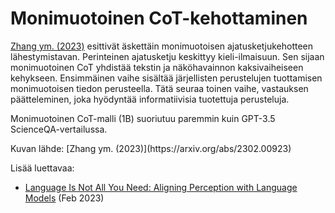 # Monimuotoinen CoT-kehottaminen


[Zhang ym. (2023)](https://arxiv.org/abs/2302.00923) esittivät äskettäin monimuotoisen ajatusketjukehotteen lähestymistavan. Perinteinen ajatusketju keskittyy kieli-ilmaisuun. Sen sijaan monimuotoinen CoT yhdistää tekstin ja näköhavainnon kaksivaiheiseen kehykseen. Ensimmäinen vaihe sisältää järjellisten perustelujen tuottamisen monimuotoisen tiedon perusteella. Tätä seuraa toinen vaihe, vastauksen päätteleminen, joka hyödyntää informatiivisia tuotettuja perusteluja.

Monimuotoinen CoT-malli (1B) suoriutuu paremmin kuin GPT-3.5 ScienceQA-vertailussa.

<Screenshot src={MCOT} alt="MCOT" />
Kuvan lähde: [Zhang ym. (2023)](https://arxiv.org/abs/2302.00923)

Lisää luettavaa:
- [Language Is Not All You Need: Aligning Perception with Language Models](https://arxiv.org/abs/2302.14045) (Feb 2023)